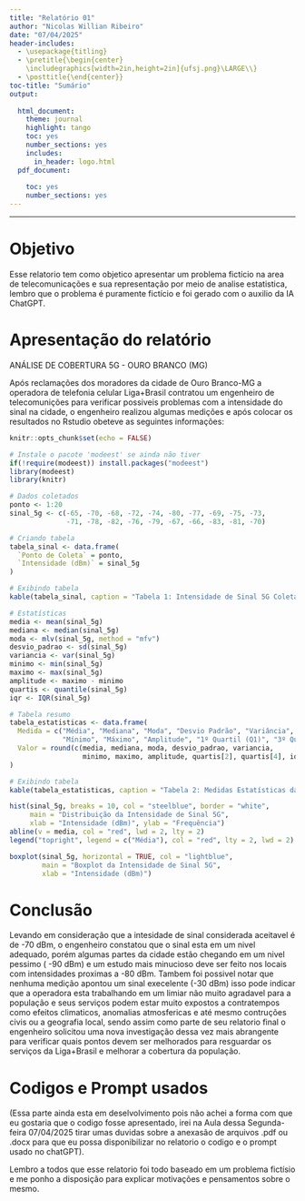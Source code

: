 ```yaml
---
title: "Relatório 01"
author: "Nicolas Willian Ribeiro"
date: "07/04/2025"
header-includes:
  - \usepackage{titling}
  - \pretitle{\begin{center}
    \includegraphics[width=2in,height=2in]{ufsj.png}\LARGE\\}
  - \posttitle{\end{center}}
toc-title: "Sumário"
output:
  
  html_document:
    theme: journal
    highlight: tango
    toc: yes
    number_sections: yes
    includes:
      in_header: logo.html
  pdf_document:
    
    toc: yes
    number_sections: yes
---
```


--- 

# Objetivo

Esse relatorio tem como objetico apresentar um problema fictício na area de telecomunicações e sua representação por meio de analise estatistica, lembro que o problema é puramente fictício e foi gerado com o auxilio da IA ChatGPT.

# Apresentação do relatório

ANÁLISE DE COBERTURA 5G - OURO BRANCO (MG)

Após reclamações dos moradores da cidade de Ouro Branco-MG a operadora de telefonia celular Liga+Brasil contratou um engenheiro de telecomunições para verificar possiveis problemas com a intensidade do sinal na cidade, o engenheiro realizou algumas medições e após colocar os resultados no Rstudio obeteve as seguintes informações:
```r
knitr::opts_chunk$set(echo = FALSE)

```
```r
# Instale o pacote 'modeest' se ainda não tiver
if(!require(modeest)) install.packages("modeest")
library(modeest)
library(knitr)

```
```r
# Dados coletados
ponto <- 1:20
sinal_5g <- c(-65, -70, -68, -72, -74, -80, -77, -69, -75, -73,
              -71, -78, -82, -76, -79, -67, -66, -83, -81, -70)

# Criando tabela
tabela_sinal <- data.frame(
  `Ponto de Coleta` = ponto,
  `Intensidade (dBm)` = sinal_5g
)

# Exibindo tabela
kable(tabela_sinal, caption = "Tabela 1: Intensidade de Sinal 5G Coletada em Ouro Branco - MG")

```

```r
# Estatísticas
media <- mean(sinal_5g)
mediana <- median(sinal_5g)
moda <- mlv(sinal_5g, method = "mfv")
desvio_padrao <- sd(sinal_5g)
variancia <- var(sinal_5g)
minimo <- min(sinal_5g)
maximo <- max(sinal_5g)
amplitude <- maximo - minimo
quartis <- quantile(sinal_5g)
iqr <- IQR(sinal_5g)

# Tabela resumo
tabela_estatisticas <- data.frame(
  Medida = c("Média", "Mediana", "Moda", "Desvio Padrão", "Variância",
             "Mínimo", "Máximo", "Amplitude", "1º Quartil (Q1)", "3º Quartil (Q3)", "IQR"),
  Valor = round(c(media, mediana, moda, desvio_padrao, variancia,
                  minimo, maximo, amplitude, quartis[2], quartis[4], iqr), 2)
)

# Exibindo tabela
kable(tabela_estatisticas, caption = "Tabela 2: Medidas Estatísticas da Intensidade de Sinal 5G")

```

```r
hist(sinal_5g, breaks = 10, col = "steelblue", border = "white",
     main = "Distribuição da Intensidade de Sinal 5G",
     xlab = "Intensidade (dBm)", ylab = "Frequência")
abline(v = media, col = "red", lwd = 2, lty = 2)
legend("topright", legend = c("Média"), col = "red", lty = 2, lwd = 2)

```

```r
boxplot(sinal_5g, horizontal = TRUE, col = "lightblue",
        main = "Boxplot da Intensidade de Sinal 5G",
        xlab = "Intensidade (dBm)")

```

# Conclusão

Levando em consideração que a intesidade de sinal considerada aceitavel é de -70 dBm, o engenheiro constatou que o sinal esta em um nivel adequado, porém algumas partes da cidade estão chegando em um nivel pessimo ( -90 dBm) e um estudo mais minucioso deve ser feito nos locais com intensidades proximas a -80 dBm. Tambem foi possivel notar que nenhuma medição apontou um sinal execelente (-30 dBm) isso pode indicar que a operadora esta trabalhando em um limiar não muito agradavel para a população e seus serviços podem estar muito expostos a contratempos como efeitos climaticos, anomalias atmosfericas e até mesmo contruções civis ou a geografia local, sendo assim como parte de seu relatorio final o engenheiro solicitou uma nova investigação dessa vez mais abrangente para verificar quais pontos devem ser melhorados para resguardar os serviços da Liga+Brasil e melhorar a cobertura da população.

# Codigos e Prompt usados

(Essa parte ainda esta em deselvolvimento pois não achei a forma com que eu gostaria que o codigo fosse apresentado, irei na Aula dessa Segunda-feira 07/04/2025 tirar umas duvidas sobre a anexasão de arquivos .pdf ou .docx para que eu possa disponibilizar no relatorio o codigo e o prompt usado no chatGPT).

Lembro a todos que esse relatorio foi todo baseado em um problema fictísio e me ponho a disposição para explicar motivações e pensamentos sobre o mesmo.